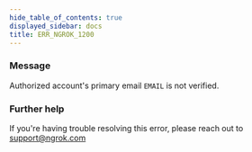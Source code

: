 ```yaml
---
hide_table_of_contents: true
displayed_sidebar: docs
title: ERR_NGROK_1200
---
```


### Message

Authorized account's primary email `EMAIL` is not verified.

<ErrorDetails />

### Further help

If you're having trouble resolving this error, please reach out to [support@ngrok.com](mailto:support@ngrok.com?subject=Help%20with%20ERR_NGROK_1200)
